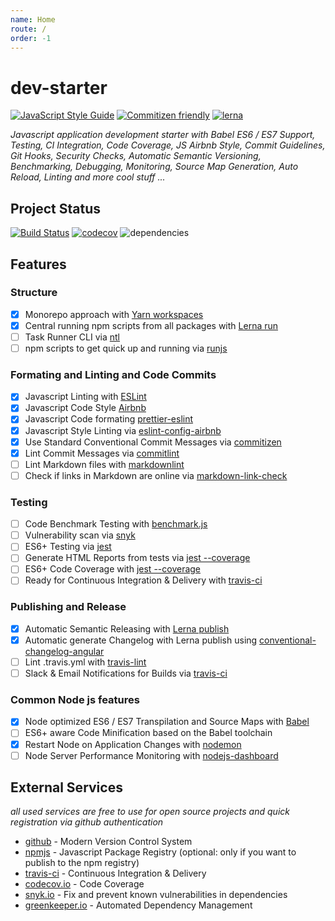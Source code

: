 ```yaml
---
name: Home
route: /
order: -1
---
```


# dev-starter

[![JavaScript Style Guide](https://img.shields.io/badge/code%20style-airbnb-blue.svg)](https://github.com/devlaunch/javascript-badges/) [![Commitizen friendly](https://img.shields.io/badge/commitizen-friendly-brightgreen.svg)](http://commitizen.github.io/cz-cli/) [![lerna](https://img.shields.io/badge/maintained%20with-lerna-cc00ff.svg)](https://lernajs.io/)

_Javascript application development starter with Babel ES6 / ES7 Support, Testing, CI Integration, Code Coverage, JS Airbnb Style, Commit Guidelines, Git Hooks, Security Checks, Automatic Semantic Versioning, Benchmarking, Debugging, Monitoring, Source Map Generation, Auto Reload, Linting and more cool stuff ..._

## Project Status

[![Build Status](https://travis-ci.org/devlaunch/dev-starter.svg?branch=master)](https://travis-ci.org/devlaunch/dev-starter) [![codecov](https://codecov.io/gh/devlaunch/dev-starter/branch/master/graph/badge.svg)](https://codecov.io/gh/devlaunch/dev-starter) ![dependencies](https://david-dm.org/devlaunch/dev-starter.svg)

## Features

### Structure

- [x] Monorepo approach with [Yarn workspaces](https://yarnpkg.com/en/docs/workspaces)
- [x] Central running npm scripts from all packages with [Lerna run](https://lernajs.io/)
- [ ] Task Runner CLI via [ntl](https://github.com/ruyadorno/ntl)
- [ ] npm scripts to get quick up and running via [runjs](https://github.com/pawelgalazka/runjs#get-started)

### Formating and Linting and Code Commits

- [x] Javascript Linting with [ESLint](https://github.com/eslint/eslint)
- [x] Javascript Code Style [Airbnb](https://github.com/airbnb/javascript)
- [x] Javascript Code formating [prettier-eslint](https://github.com/prettier/prettier-eslint)
- [x] Javascript Style Linting via [eslint-config-airbnb](https://github.com/airbnb/javascript/tree/master/packages/eslint-config-airbnb)
- [x] Use Standard Conventional Commit Messages via [commitizen](https://github.com/commitizen/cz-cli)
- [x] Lint Commit Messages via [commitlint](http://marionebl.github.io/commitlint)
- [ ] Lint Markdown files with [markdownlint](https://github.com/DavidAnson/markdownlint)
- [ ] Check if links in Markdown are online via [markdown-link-check](https://github.com/tcort/markdown-link-check)

### Testing

- [ ] Code Benchmark Testing with [benchmark.js](https://github.com/bestiejs/benchmark.js)
- [ ] Vulnerability scan via [snyk](https://github.com/Snyk/snyk)
- [ ] ES6+ Testing via [jest](https://jestjs.io/)
- [ ] Generate HTML Reports from tests via [jest --coverage](https://jestjs.io/)
- [ ] ES6+ Code Coverage with [jest --coverage](https://jestjs.io/)
- [ ] Ready for Continuous Integration & Delivery with [travis-ci](https://travis-ci.org)

### Publishing and Release

- [x] Automatic Semantic Releasing with [Lerna publish](https://lernajs.io/)
- [x] Automatic generate Changelog with Lerna publish using [conventional-changelog-angular](https://github.com/conventional-changelog/conventional-changelog/tree/master/packages/conventional-changelog-angular)
- [ ] Lint .travis.yml with [travis-lint](https://github.com/pwmckenna/node-travis-lint)
- [ ] Slack & Email Notifications for Builds via [travis-ci](https://docs.travis-ci.com/user/notifications)

### Common Node js features

- [x] Node optimized ES6 / ES7 Transpilation and Source Maps with [Babel](https://github.com/babel/babel)
- [ ] ES6+ aware Code Minification based on the Babel toolchain
- [x] Restart Node on Application Changes with [nodemon](https://github.com/remy/nodemon)
- [ ] Node Server Performance Monitoring with [nodejs-dashboard](https://github.com/FormidableLabs/nodejs-dashboard)

## External Services

_all used services are free to use for open source projects and quick registration via github authentication_

- [github](https://github.com/) - Modern Version Control System
- [npmjs](https://www.npmjs.com/) - Javascript Package Registry (optional: only if you want to publish to the npm registry)
- [travis-ci](https://travis-ci.org) - Continuous Integration & Delivery
- [codecov.io](https://codecov.io/) - Code Coverage
- [snyk.io](https://snyk.io) - Fix and prevent known vulnerabilities in dependencies
- [greenkeeper.io](https://greenkeeper.io) - Automated Dependency Management